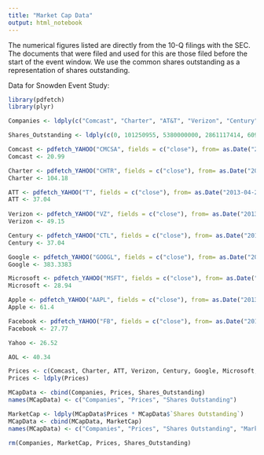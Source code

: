 ```yaml
---
title: "Market Cap Data"
output: html_notebook
---
```


The numerical figures listed are directly from the 10-Q filings with the SEC. The documents that were filed and used for this are those filed before the start of the event window. We use the common shares outstanding as a representation of shares outstanding.

Data for Snowden Event Study:

```r
library(pdfetch)
library(plyr)

Companies <- ldply(c("Comcast", "Charter", "AT&T", "Verizon", "Century", "Google", "Microsoft", "Apple", "Facebook", "Yahoo", "AOL"))

Shares_Outstanding <- ldply(c(0, 101250955, 5380000000, 2861117414, 609046043, 0, 8351106590, 939058000, 0, 1082634754, 77451455))

Comcast <- pdfetch_YAHOO("CMCSA", fields = c("close"), from= as.Date("2013-03-28"), to = as.Date("2013-03-29"))
Comcast <- 20.99 

Charter <- pdfetch_YAHOO("CHTR", fields = c("close"), from= as.Date("2013-03-28"), to = as.Date("2013-03-29"))
Charter <- 104.18

ATT <- pdfetch_YAHOO("T", fields = c("close"), from= as.Date("2013-04-26"), to = as.Date("2013-04-28"))
ATT <- 37.04
  
Verizon <- pdfetch_YAHOO("VZ", fields = c("close"), from= as.Date("2013-03-28"), to = as.Date("2013-03-29"))
Verizon <- 49.15

Century <- pdfetch_YAHOO("CTL", fields = c("close"), from= as.Date("2013-05-02"), to = as.Date("2013-05-03"))
Century <- 37.04

Google <- pdfetch_YAHOO("GOOGL", fields = c("close"), from= as.Date("2013-04-18"), to = as.Date("2013-04-19"))
Google <- 383.3383

Microsoft <- pdfetch_YAHOO("MSFT", fields = c("close"), from= as.Date("2013-04-11"), to = as.Date("2013-04-12"))
Microsoft <- 28.94

Apple <- pdfetch_YAHOO("AAPL", fields = c("close"), from= as.Date("2013-04-12"), to = as.Date("2013-04-13"))
Apple <- 61.4

Facebook <- pdfetch_YAHOO("FB", fields = c("close"), from= as.Date("2013-04-30"), to = as.Date("2013-05-01"))
Facebook <- 27.77

Yahoo <- 26.52

AOL <- 40.34

Prices <- c(Comcast, Charter, ATT, Verizon, Century, Google, Microsoft, Apple, Facebook, Yahoo, AOL)
Prices <- ldply(Prices)

MCapData <- cbind(Companies, Prices, Shares_Outstanding)
names(MCapData) <- c("Companies", "Prices", "Shares Outstanding")

MarketCap <- ldply(MCapData$Prices * MCapData$`Shares Outstanding`)
MCapData <- cbind(MCapData, MarketCap)
names(MCapData) <- c("Companies", "Prices", "Shares Outstanding", "Market Cap")

rm(Companies, MarketCap, Prices, Shares_Outstanding)
```
